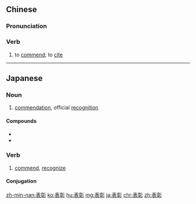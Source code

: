 ==Chinese==
{{zh-forms}}

===Pronunciation===
{{zh-pron
|m=biǎozhāng
|c=biu2 zoeng1
|mn=qz,tw,xm:piáu-chiong/zz:piáu-chiang
|ma=Zh-biaozhang.ogg
|cat=v
}}

===Verb===
{{zh-verb}}

# to [[commend]]; to [[cite]]

{{zh-cat|Advanced}}

----

==Japanese==
{{ja-kanjitab|ひょう|しょう|yomi=on}}

===Noun===
{{ja-noun|ひょうしょう}}

# [[commendation]], official [[recognition]]

====Compounds====
* {{l/ja|表彰台}}
* {{l/ja|表彰状}}

===Verb===
{{ja-verb-suru|ひょうしょう}}

# [[commend]], [[recognize]]

====Conjugation====
{{ja-suru|ひょうしょう}}

[[zh-min-nan:表彰]]
[[ko:表彰]]
[[hu:表彰]]
[[mg:表彰]]
[[ja:表彰]]
[[chr:表彰]]
[[zh:表彰]]